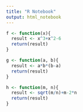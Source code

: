 ---
title: "R Notebook"
output: html_notebook
---
```{r}

f <- function(x){
  result <- x^3+x^2-6
  return(result)
}

```


```{r}

g <- function(a, b){
  result <- a*b*(b-a)
  return(result)
}

```


```{r}

h <- function(m, n){
  result <- sqrt(m/n)+m-2*n
  return(result)
}

```
